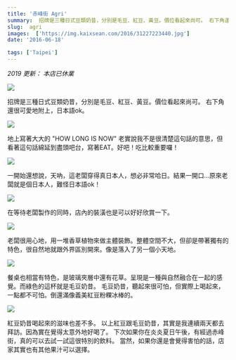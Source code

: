 ```yaml
---
title: '赤峰街 Agri'
summary:  招牌是三種日式豆類奶昔，分別是毛豆、紅豆、黃豆。價位看起來尚可。 右下角還很可愛地附上，日本語ok。
slug:  agri
images:  ['https://img.kaixsean.com/2016/31227223440.jpg']
date: '2016-06-18'

tags: ['Taipei']
---
```


*2019 更新： 本店已休業*

![](https://img.kaixsean.com/2016/31227223440.jpg)

招牌是三種日式豆類奶昔，分別是毛豆、紅豆、黃豆。價位看起來尚可。 右下角還很可愛地附上，日本語ok。 

![](https://img.kaixsean.com/2016/31227220020.jpg)

地上寫著大大的 "HOW LONG IS NOW" 老實說我不是很清楚這句話的意思，但看著這句話綿延到盡頭吧台，寫著EAT。好吧！吃比較重要囉！

![](https://img.kaixsean.com/2016/31227219320.jpg)

一開始還想說，天吶，這老闆穿得真日本人，想必非常哈日。結果一開口…原來老闆就是個日本人，難怪日本語ok！ 

![](https://img.kaixsean.com/2016/31600060035.jpg)

在等待老闆製作的同時，店內的裝潢也是可以好好欣賞一下。 

![](https://img.kaixsean.com/2016/30758467834.jpg)

老闆很用心地，用一堆香草植物來做主體裝飾。整體空間不大，但卻是帶著獨有的特色，很自然地就跟外界區別開來。像是落入了另一個小天地。

![](https://img.kaixsean.com/2016/31600057515.jpg)

餐桌也相當有特色，是玻璃夾層中還有花草。呈現是一種與自然融合在一起的感覺。而綠色的這杯就是毛豆奶昔。 毛豆奶昔，聽起來很可怕，但實際上喝起來，一點都不可怕。倒還滿像義美紅豆粉粿冰棒的。

![](https://img.kaixsean.com/2016/31600059365.jpg)

紅豆奶昔喝起來的滋味也差不多。 以上紅豆跟毛豆奶昔，其實是我連續兩天都去拜訪。因為實在覺得太意外地好喝了。 下次如果你在炎炎夏日午後，有經過赤峰街，真的可以去試一試這很特別的飲料。 當然，如果你還是會覺得害怕的話，店家其實也有其他果汁可以選擇。
